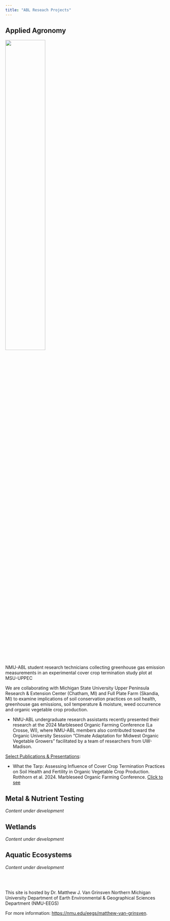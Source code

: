 ```yaml
---
title: "ABL Reseach Projects"
---
```




## Applied Agronomy

::: {layout-ncol=2}
![](images/tarp-flux.jpg){height=50%}

NMU-ABL student research technicians collecting greenhouse gas emission measurements in an experimental cover crop termination study plot at MSU-UPPEC


:::

We are collaborating with Michigan State University Upper Peninsula Research & Extension Center (Chatham, MI) and Full Plate Farm (Skandia, MI) to examine implications of soil conservation practices on soil health, greenhouse gas emissions, soil temperature & moisture, weed occurrence and organic vegetable crop production.

* NMU-ABL undergraduate research assistants recently presented their research at the 2024 Marbleseed Organic Farming Conference (La Crosse, WI), where NMU-ABL members also contributed toward the Organic University Sesssion “Climate Adaptation for Midwest Organic Vegetable Growers” facilitated by a team of researchers from UW-Madison.

[Select Publications & Presentations]{.underline}:

::: {.content-visible when-format="html"}
* What the Tarp: Assessing Influence of Cover Crop Termination Practices on Soil Health and Fertility in Organic Vegetable Crop Production. Rothhorn et al. 2024. Marbleseed Organic Farming Conference. [Click to see](files/Rothhorn_MC_2024.pdf)
:::


## Metal & Nutrient Testing

*Content under development*



## Wetlands

*Content under development*



## Aquatic Ecosystems

*Content under development*



<br />
<br />

This site is hosted by Dr. Matthew J. Van Grinsven
Northern Michigan University Department of Earth Environmental & Geographical Sciences Department (NMU-EEGS) 

For more information: <https://nmu.edu/eegs/matthew-van-grinsven>.